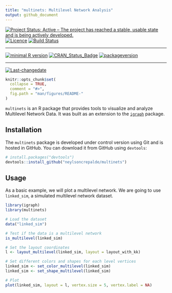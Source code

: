 ```yaml
---
title: "multinets: Multilevel Network Analysis"
output: github_document
---
```

[![Project Status: Active – The project has reached a stable, usable state and is being actively developed.](http://www.repostatus.org/badges/latest/active.svg)](http://www.repostatus.org/#active)
[![Licence](https://img.shields.io/badge/licence-GPL--3-blue.svg)](https://www.gnu.org/licenses/gpl-3.0.en.html)
[![Build Status](https://travis-ci.org/neylsoncrepalde/multinets.svg?branch=master)](https://travis-ci.org/neylsoncrepalde/multinets)
 
---
 
[![minimal R version](https://img.shields.io/badge/R%3E%3D-3.4.2-6666ff.svg)](https://cran.r-project.org/)
[![CRAN_Status_Badge](http://www.r-pkg.org/badges/version/multinets)](https://cran.r-project.org/package=multinets)
[![packageversion](https://img.shields.io/badge/Package%20version-0.1.0-orange.svg?style=flat-square)](commits/master)
 
---
 
[![Last-changedate](https://img.shields.io/badge/last%20change-`r gsub('-', '--', Sys.Date())`-yellowgreen.svg)](/commits/master)

```r
knitr::opts_chunk$set(
  collapse = TRUE,
  comment = "#>",
  fig.path = "man/figures/README-"
)
```

<!-- README.md is generated from README.Rmd. Please edit that file -->


`multinets` is an R package that provides tools to visualize and analyze Multilevel Network Data. It was built as an extension to the [`igraph`](http://igraph.org/r/) package.

## Installation

The `multinets` package is developed under control version using Git 
and is hosted in GitHub. You can download it from GitHub using `devtools`:
```r
# install.packages("devtools")
devtools::install_github("neylsoncrepalde/multinets")
```


## Usage

As a basic example, we will plot a multilevel network. We are going to use `linked_sim`, a simulated multilevel network dataset.

```r
library(igraph)
library(multinets)

# Load the dataset
data("linked_sim")

# Test if the data is a multilevel network
is_multilevel(linked_sim)

# Set the layout coordinates
l <- layout_multilevel(linked_sim, layout = layout_with_kk)

# Set different colors and shapes for each level vertices
linked_sim <- set_color_multilevel(linked_sim)
linked_sim <- set_shape_multilevel(linked_sim)

# Plot
plot(linked_sim, layout = l, vertex.size = 5, vertex.label = NA)
```
